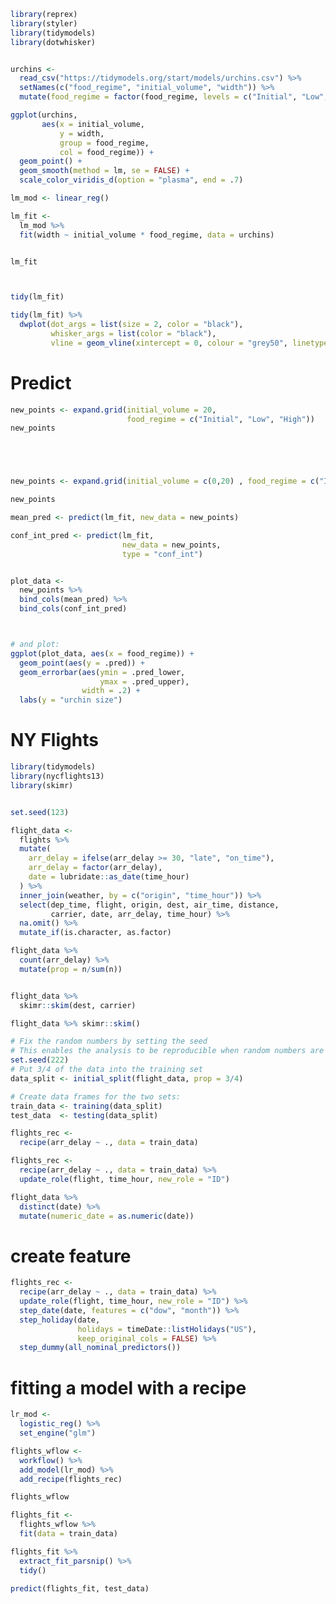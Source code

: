 




```r

library(reprex)
library(styler)
library(tidymodels)
library(dotwhisker)



```



```r

urchins <-
  read_csv("https://tidymodels.org/start/models/urchins.csv") %>% 
  setNames(c("food_regime", "initial_volume", "width")) %>% 
  mutate(food_regime = factor(food_regime, levels = c("Initial", "Low", "High")))


```



```r

ggplot(urchins,
       aes(x = initial_volume, 
           y = width, 
           group = food_regime, 
           col = food_regime)) + 
  geom_point() + 
  geom_smooth(method = lm, se = FALSE) +
  scale_color_viridis_d(option = "plasma", end = .7)


```





```r

lm_mod <- linear_reg() 

lm_fit <- 
  lm_mod %>% 
  fit(width ~ initial_volume * food_regime, data = urchins)


lm_fit




```
```r
tidy(lm_fit) 
```


```r

tidy(lm_fit) %>% 
  dwplot(dot_args = list(size = 2, color = "black"),
         whisker_args = list(color = "black"),
         vline = geom_vline(xintercept = 0, colour = "grey50", linetype = 2))

```




# Predict


```r

new_points <- expand.grid(initial_volume = 20, 
                          food_regime = c("Initial", "Low", "High"))
new_points





new_points <- expand.grid(initial_volume = c(0,20) , food_regime = c("Initial", "Low", "High"))

new_points


```





```r

mean_pred <- predict(lm_fit, new_data = new_points)

conf_int_pred <- predict(lm_fit, 
                         new_data = new_points, 
                         type = "conf_int")


plot_data <- 
  new_points %>% 
  bind_cols(mean_pred) %>% 
  bind_cols(conf_int_pred)



# and plot:
ggplot(plot_data, aes(x = food_regime)) + 
  geom_point(aes(y = .pred)) + 
  geom_errorbar(aes(ymin = .pred_lower, 
                    ymax = .pred_upper),
                width = .2) + 
  labs(y = "urchin size")


```






# NY Flights


```r

library(tidymodels)   
library(nycflights13)  
library(skimr)  


set.seed(123)

flight_data <- 
  flights %>% 
  mutate(
    arr_delay = ifelse(arr_delay >= 30, "late", "on_time"),
    arr_delay = factor(arr_delay),
    date = lubridate::as_date(time_hour)
  ) %>% 
  inner_join(weather, by = c("origin", "time_hour")) %>% 
  select(dep_time, flight, origin, dest, air_time, distance, 
         carrier, date, arr_delay, time_hour) %>% 
  na.omit() %>% 
  mutate_if(is.character, as.factor)


```



```r
flight_data %>% 
  count(arr_delay) %>% 
  mutate(prop = n/sum(n))



```



```r
flight_data %>% 
  skimr::skim(dest, carrier) 
```





```r

flight_data %>% skimr::skim() 


```






```r

# Fix the random numbers by setting the seed 
# This enables the analysis to be reproducible when random numbers are used 
set.seed(222)
# Put 3/4 of the data into the training set 
data_split <- initial_split(flight_data, prop = 3/4)

# Create data frames for the two sets:
train_data <- training(data_split)
test_data  <- testing(data_split)


```







```r

flights_rec <- 
  recipe(arr_delay ~ ., data = train_data) 


```







```r

flights_rec <- 
  recipe(arr_delay ~ ., data = train_data) %>% 
  update_role(flight, time_hour, new_role = "ID") 


```



```r

flight_data %>% 
  distinct(date) %>% 
  mutate(numeric_date = as.numeric(date)) 

```





# create feature

```r

flights_rec <- 
  recipe(arr_delay ~ ., data = train_data) %>% 
  update_role(flight, time_hour, new_role = "ID") %>% 
  step_date(date, features = c("dow", "month")) %>%               
  step_holiday(date, 
               holidays = timeDate::listHolidays("US"), 
               keep_original_cols = FALSE) %>% 
  step_dummy(all_nominal_predictors())


```






# fitting a model with a recipe


```r

lr_mod <- 
  logistic_reg() %>% 
  set_engine("glm")

flights_wflow <- 
  workflow() %>% 
  add_model(lr_mod) %>% 
  add_recipe(flights_rec)

flights_wflow

```





```r


flights_fit <- 
  flights_wflow %>% 
  fit(data = train_data)


```







```r

flights_fit %>% 
  extract_fit_parsnip() %>% 
  tidy()


```



```r

predict(flights_fit, test_data)

```




